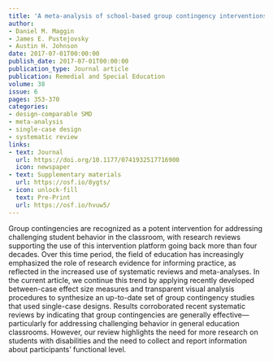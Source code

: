 ```yaml
---
title: 'A meta-analysis of school-based group contingency interventions for students with challenging behavior: An update'
author:
- Daniel M. Maggin
- James E. Pustejovsky
- Austin H. Johnson
date: 2017-07-01T00:00:00
publish_date: 2017-07-01T00:00:00
publication_type: Journal article
publication: Remedial and Special Education
volume: 38
issue: 6
pages: 353-370
categories:
- design-comparable SMD
- meta-analysis
- single-case design
- systematic review
links:
- text: Journal
  url: https://doi.org/10.1177/0741932517716900
  icon: newspaper
- text: Supplementary materials
  url: https://osf.io/8ygts/
- icon: unlock-fill
  text: Pre-Print
  url: https://osf.io/hvuw5/
---
```


Group contingencies are recognized as a potent intervention for addressing challenging student behavior in the classroom, with research reviews supporting the use of this intervention platform going back more than four decades. Over this time period, the field of education has increasingly emphasized the role of research evidence for informing practice, as reflected in the increased use of systematic reviews and meta-analyses. In the current article, we continue this trend by applying recently developed between-case effect size measures and transparent visual analysis procedures to synthesize an up-to-date set of group contingency studies that used single-case designs. Results corroborated recent systematic reviews by indicating that group contingencies are generally effective—particularly for addressing challenging behavior in general education classrooms. However, our review highlights the need for more research on students with disabilities and the need to collect and report information about participants’ functional level.
